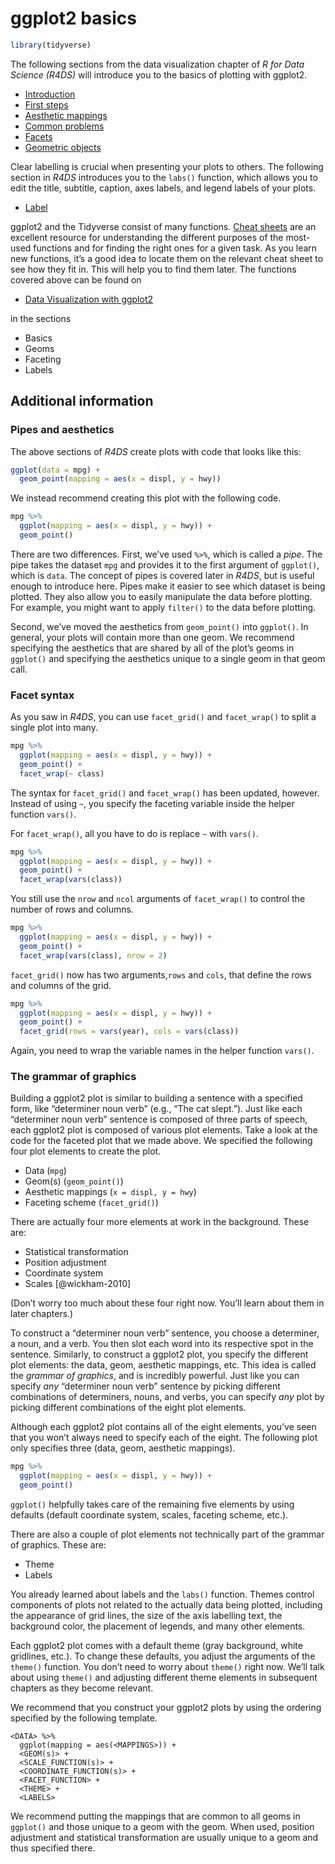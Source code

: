 # ggplot2 basics

```r
library(tidyverse)
```

The following sections from the data visualization chapter of _R for Data Science (R4DS)_ will introduce you to the basics of plotting with ggplot2. 

* [Introduction](https://r4ds.had.co.nz/data-visualisation.html#introduction-1)
* [First steps](https://r4ds.had.co.nz/data-visualisation.html#first-steps)
* [Aesthetic mappings](https://r4ds.had.co.nz/data-visualisation.html#aesthetic-mappings)
* [Common problems](https://r4ds.had.co.nz/data-visualisation.html#common-problems)
* [Facets](https://r4ds.had.co.nz/data-visualisation.html#facets)
* [Geometric objects](https://r4ds.had.co.nz/data-visualisation.html#geometric-objects)

Clear labelling is crucial when presenting your plots to others. The following section in _R4DS_ introduces you to the `labs()` function, which allows you to edit the title, subtitle, caption, axes labels, and legend labels of your plots.

* [Label](https://r4ds.had.co.nz/graphics-for-communication.html#label)

ggplot2 and the Tidyverse consist of many functions. [Cheat sheets](https://www.rstudio.com/resources/cheatsheets/) are an excellent resource for understanding the different purposes of the most-used functions and for finding the right ones for a given task. As you learn new functions, it's a good idea to locate them on the relevant cheat sheet to see how they fit in. This will help you to find them later. The functions covered above can be found on

* [Data Visualization with ggplot2](https://github.com/rstudio/cheatsheets/blob/master/data-visualization-2.1.pdf)

in the sections

* Basics
* Geoms
* Faceting
* Labels

## Additional information

### Pipes and aesthetics

The above sections of _R4DS_ create plots with code that looks like this:

```r
ggplot(data = mpg) + 
  geom_point(mapping = aes(x = displ, y = hwy))
```

We instead recommend creating this plot with the following code.

```r
mpg %>% 
  ggplot(mapping = aes(x = displ, y = hwy)) + 
  geom_point()
```

There are two differences. First, we've used `%>%`, which is called a *pipe*. The pipe takes the dataset `mpg` and provides it to the first argument of `ggplot()`, which is `data`. The concept of pipes is covered later in _R4DS_, but is useful enough to introduce here. Pipes make it easier to see which dataset is being plotted. They also allow you to easily manipulate the data before plotting. For example, you might want to apply `filter()` to the data before plotting. 

Second, we've moved the aesthetics from `geom_point()` into `ggplot()`. In general, your plots will contain more than one geom. We recommend specifying the aesthetics that are shared by all of the plot's geoms in `ggplot()` and specifying the aesthetics unique to a single geom in that geom call.

### Facet syntax

As you saw in _R4DS_, you can use `facet_grid()` and `facet_wrap()` to split a single plot into many.

```r
mpg %>% 
  ggplot(mapping = aes(x = displ, y = hwy)) + 
  geom_point() + 
  facet_wrap(~ class)
```

The syntax for `facet_grid()` and `facet_wrap()` has been updated, however. Instead of using `~`, you specify the faceting variable inside the helper function `vars()`.

For `facet_wrap()`, all you have to do is replace `~` with `vars()`.

```r
mpg %>% 
  ggplot(mapping = aes(x = displ, y = hwy)) + 
  geom_point() + 
  facet_wrap(vars(class))
```

You still use the `nrow` and `ncol` arguments of `facet_wrap()` to control the number of rows and columns.

```r
mpg %>% 
  ggplot(mapping = aes(x = displ, y = hwy)) + 
  geom_point() + 
  facet_wrap(vars(class), nrow = 2)
```

`facet_grid()` now has two arguments,`rows` and `cols`, that define the rows and columns of the grid.

```r
mpg %>% 
  ggplot(mapping = aes(x = displ, y = hwy)) + 
  geom_point() + 
  facet_grid(rows = vars(year), cols = vars(class))
```

Again, you need to wrap the variable names in the helper function `vars()`.

### The grammar of graphics

Building a ggplot2 plot is similar to building a sentence with a specified form, like "determiner noun verb" (e.g., "The cat slept."). Just like each "determiner noun verb" sentence is composed of three parts of speech, each ggplot2 plot is composed of various plot elements. Take a look at the code for the faceted plot that we made above. We specified the following four plot elements to create the plot.

* Data (`mpg`)
* Geom(s) (`geom_point()`)
* Aesthetic mappings (`x = displ, y = hwy`)
* Faceting scheme (`facet_grid()`)

There are actually four more elements at work in the background. These are:

* Statistical transformation
* Position adjustment
* Coordinate system
* Scales [@wickham-2010]

(Don't worry too much about these four right now. You'll learn about them in later chapters.)

To construct a "determiner noun verb" sentence, you choose a determiner, a noun, and a verb. You then slot each word into its respective spot in the sentence. Similarly, to construct a ggplot2 plot, you specify the different plot elements: the data, geom, aesthetic mappings, etc. This idea is called the _grammar of graphics_, and is incredibly powerful. Just like you can specify _any_ "determiner noun verb" sentence by picking different combinations of determiners, nouns, and verbs, you can specify _any_ plot by picking different combinations of the eight plot elements. 

Although each ggplot2 plot contains all of the eight elements, you've seen that you won't always need to specify each of the eight. The following plot only specifies three (data, geom, aesthetic mappings).

```r
mpg %>% 
  ggplot(mapping = aes(x = displ, y = hwy)) + 
  geom_point()
```

`ggplot()` helpfully takes care of the remaining five elements by using defaults (default coordinate system, scales, faceting scheme, etc.). 

There are also a couple of plot elements not technically part of the grammar of graphics. These are:

* Theme
* Labels

You already learned about labels and the `labs()` function. Themes control components of plots not related to the actually data being plotted, including the appearance of grid lines, the size of the axis labelling text, the background color, the placement of legends, and many other elements.

Each ggplot2 plot comes with a default theme (gray background, white gridlines, etc.). To change these defaults, you adjust the arguments of the `theme()` function. You don't need to worry about `theme()` right now. We'll talk about using `theme()` and adjusting different theme elements in subsequent chapters as they become relevant.

We recommend that you construct your ggplot2 plots by using the ordering specified by the following template. 

```{eval=FALSE}
<DATA> %>% 
  ggplot(mapping = aes(<MAPPINGS>)) + 
  <GEOM(s)> +
  <SCALE_FUNCTION(s)> + 
  <COORDINATE_FUNCTION(s)> +
  <FACET_FUNCTION> + 
  <THEME> +
  <LABELS>
```

We recommend putting the mappings that are common to all geoms in `ggplot()` and those unique to a geom with the geom. When used, position adjustment and statistical transformation are usually unique to a geom and thus specified there.
